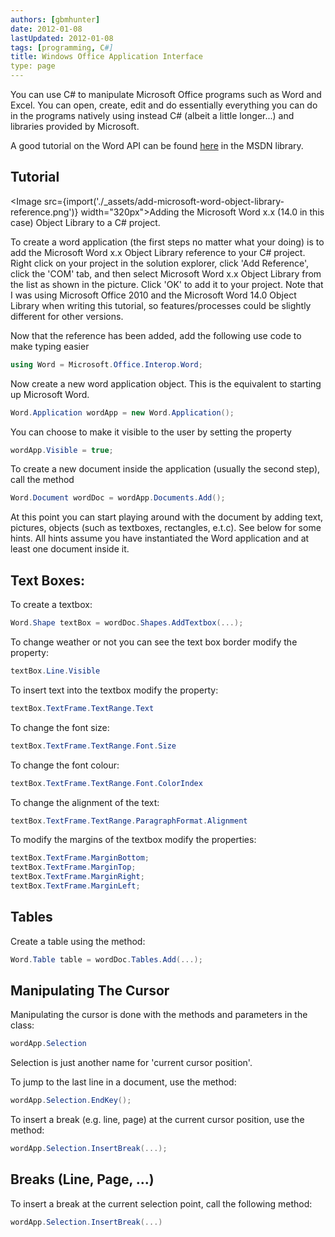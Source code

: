 ```yaml
---
authors: [gbmhunter]
date: 2012-01-08
lastUpdated: 2012-01-08
tags: [programming, C#]
title: Windows Office Application Interface
type: page
---
```


You can use C# to manipulate Microsoft Office programs such as Word and Excel. You can open, create, edit and do essentially everything you can do in the programs natively using instead C# (albeit a little longer...) and libraries provided by Microsoft.

A good tutorial on the Word API can be found [here](http://msdn.microsoft.com/en-us/library/aa192495(v=office.11).aspx#wordobject_link8) in the MSDN library.

## Tutorial

<Image src={import('./_assets/add-microsoft-word-object-library-reference.png')} width="320px">Adding the Microsoft Word x.x (14.0 in this case) Object Library to a C# project.</Image>

To create a word application (the first steps no matter what your doing) is to add the Microsoft Word x.x Object Library reference to your C# project. Right click on your project in the solution explorer, click 'Add Reference', click the 'COM' tab, and then select Microsoft Word x.x Object Library from the list as shown in the picture. Click 'OK' to add it to your project. Note that I was using Microsoft Office 2010 and the Microsoft Word 14.0 Object Library when writing this tutorial, so features/processes could be slightly different for other versions.

Now that the reference has been added, add the following use code to make typing easier

```c#
using Word = Microsoft.Office.Interop.Word;
```

Now create a new word application object. This is the equivalent to starting up Microsoft Word.

```c#
Word.Application wordApp = new Word.Application();
```

You can choose to make it visible to the user by setting the property

```c# 
wordApp.Visible = true;
```

To create a new document inside the application (usually the second step), call the method

```c# 
Word.Document wordDoc = wordApp.Documents.Add();
```

At this point you can start playing around with the document by adding text, pictures, objects (such as textboxes, rectangles, e.t.c). See below for some hints. All hints assume you have instantiated the Word application and at least one document inside it.

## Text Boxes:

To create a textbox:

```c#    
Word.Shape textBox = wordDoc.Shapes.AddTextbox(...);
```

To change weather or not you can see the text box border modify the property:

```c# 
textBox.Line.Visible
```

To insert text into the textbox modify the property:

```c#    
textBox.TextFrame.TextRange.Text
```

To change the font size:

```c# 
textBox.TextFrame.TextRange.Font.Size
```

To change the font colour:

```c# 
textBox.TextFrame.TextRange.Font.ColorIndex
```

To change the alignment of the text:

```c# 
textBox.TextFrame.TextRange.ParagraphFormat.Alignment
```

To modify the margins of the textbox modify the properties:

```c# 
textBox.TextFrame.MarginBottom;
textBox.TextFrame.MarginTop;
textBox.TextFrame.MarginRight;
textBox.TextFrame.MarginLeft;
```

## Tables

Create a table using the method:

```c#    
Word.Table table = wordDoc.Tables.Add(...);
```

## Manipulating The Cursor

Manipulating the cursor is done with the methods and parameters in the class:

```c#    
wordApp.Selection
```

Selection is just another name for 'current cursor position'.

To jump to the last line in a document, use the method:

```c# 
wordApp.Selection.EndKey();
```

To insert a break (e.g. line, page) at the current cursor position, use the method:

```c# 
wordApp.Selection.InsertBreak(...);
```

## Breaks (Line, Page, ...)

To insert a break at the current selection point, call the following method:

```c#    
wordApp.Selection.InsertBreak(...)
```